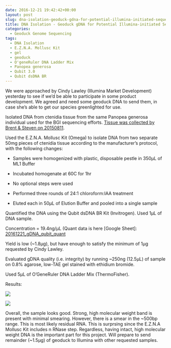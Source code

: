 ```yaml
---
date: 2016-12-21 19:42:42+00:00
layout: post
slug: dna-isolation-geoduck-gdna-for-potential-illumina-initiated-sequencing-project
title: DNA Isolation - Geoduck gDNA for Potential Illumina-initiated Sequencing Project
categories:
  - Geoduck Genome Sequencing
tags:
  - DNA Isolation
  - E.Z.N.A. Mollusc Kit
  - gel
  - geoduck
  - O'geneRuler DNA Ladder Mix
  - Panopea generosa
  - Qubit 3.0
  - Qubit dsDNA BR
---
```


We were approached by Cindy Lawley (Illumina Market Development) yesterday to see if we'd be able to participate in some product development. We agreed and need some geoduck DNA to send them, in case she's able to get our species greenlighted for use.

Isolated DNA from ctenidia tissue from the same Panopea generosa individual used for the BGI sequencing efforts. [Tissue was collected by Brent & Steven on 20150811](https://onsnetwork.org/halfshell/2015/08/11/big-day-big-clam/).

Used the E.Z.N.A. Mollusc Kit (Omega) to isolate DNA from two separate 50mg pieces of ctenidia tissue according to the manufacturer’s protocol, with the following changes:




    
  * Samples were homogenized with plastic, disposable pestle in 350μL of ML1 Buffer

    
  * Incubated homogenate at 60C for 1hr

    
  * No optional steps were used

    
  * Performed three rounds of 24:1 chloroform:IAA treatment

    
  * Eluted each in 50μL of Elution Buffer and pooled into a single sample



Quantified the DNA using the Qubit dsDNA BR Kit (Invitrogen). Used 1μL of DNA sample.

Concentration = 19.4ng/μL (Quant data is here [Google Sheet]: [20161221_gDNA_qubit_quant](https://docs.google.com/spreadsheets/d/1DUiC0GsbBX1wsxAsAWh2_WV5wh8EwKNeELmqljlumCw/edit?usp=sharing)

Yield is low (~1.8μg), but have enough to satisfy the minimum of 1μg requested by Cindy Lawley.

Evaluated gDNA quality (i.e. integrity) by running ~250ng (12.5μL) of sample on 0.8% agarose, low-TAE gel stained with ethidium bromide.

Used 5μL of O’GeneRuler DNA Ladder Mix (ThermoFisher).



Results:



![](https://github.com/sr320/LabDocs/blob/master/protocols/Commercial_Protocols/ThermoFisher_OgeneRuler_DNA_Ladder_Mix_F100439.jpg?raw=true)



![](https://eagle.fish.washington.edu/Arabidopsis/20161221_gel_geoduck_gDNA.jpg)



Overall, the sample looks good. Strong, high molecular weight band is present with minimal smearing. However, there is a smear in the ~500bp range. This is most likely residual RNA. This is surprsing since the E.Z.N.A Mollusc Kit includes n RNase step. Regardless, having intact, high molecular weight DNA is the important part for this project. Will prepare to send remainder (~1.5μg) of geoduck to Illumina with other requested samples.
